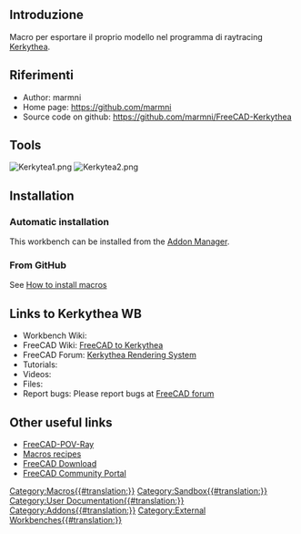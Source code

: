 <languages/>
<span id="Introduction"></span>
==Introduzione==

{{TOCright}}

<div class="mw-translate-fuzzy">
Macro per esportare il proprio modello nel programma di raytracing [http://www.kerkythea.net/cms/ Kerkythea].
</div>

<span id="References"></span>
==Riferimenti==

<div lang="en" dir="ltr" class="mw-content-ltr">
* Author: marmni
* Home page: https://github.com/marmni
* Source code on github: https://github.com/marmni/FreeCAD-Kerkythea
</div>

<div lang="en" dir="ltr" class="mw-content-ltr">
==Tools==
</div>

<div lang="en" dir="ltr" class="mw-content-ltr">
[[Image:Kerkytea1.png]] [[Image:Kerkytea2.png]]
</div>

<div lang="en" dir="ltr" class="mw-content-ltr">
==Installation==
</div>

<div lang="en" dir="ltr" class="mw-content-ltr">
===Automatic installation===
</div>

<div lang="en" dir="ltr" class="mw-content-ltr">
This workbench can be installed from the [[Std_AddonMgr|Addon Manager]].
</div>

<div lang="en" dir="ltr" class="mw-content-ltr">
===From GitHub===
</div>

<div lang="en" dir="ltr" class="mw-content-ltr">
See [[How to install macros|How to install macros]]
</div>

<div lang="en" dir="ltr" class="mw-content-ltr">
==Links to Kerkythea WB==
</div>

<div lang="en" dir="ltr" class="mw-content-ltr">
* Workbench Wiki: 
* FreeCAD Wiki: [[Macro_FreeCAD_to_Kerkythea|FreeCAD to Kerkythea]]
* FreeCAD Forum: [https://forum.freecad.org/viewtopic.php?t=8861 Kerkythea Rendering System]
* Tutorials: 
* Videos: 
* Files: 
* Report bugs: Please report bugs at [https://forum.freecad.org FreeCAD forum]
</div>

<div lang="en" dir="ltr" class="mw-content-ltr">
==Other useful links==
</div>

<div lang="en" dir="ltr" class="mw-content-ltr">
* [https://github.com/marmni/FreeCAD-POV-Ray_Col FreeCAD-POV-Ray]
* [[Macros_recipes|Macros recipes]]
* [[Download|FreeCAD Download]]
* [[FreeCAD_Community_Portal|FreeCAD Community Portal]]
</div>



[[Category:Macros{{#translation:}}]]
[[Category:Sandbox{{#translation:}}]]
[[Category:User Documentation{{#translation:}}]]
[[Category:Addons{{#translation:}}]]
[[Category:External Workbenches{{#translation:}}]]
{{clear}}